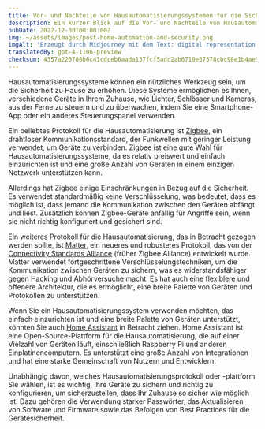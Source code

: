 ```yaml
---
title: Vor- und Nachteile von Hausautomatisierungssystemen für die Sicherheit
description: Ein kurzer Blick auf die Vor- und Nachteile von Hausautomatisierungssystemen für die Sicherheit, einschließlich Zigbee, Matter und Home Assistant.
pubDate: 2022-12-30T00:00:00Z
img: ~/assets/images/post-home-automation-and-security.png
imgAlt: 'Erzeugt durch Midjourney mit dem Text: digital representation of a house using lines of light, home security protection aura, single lines, impactful, colorful, reallistic, octane rendering --v 4 --ar 3:2'
translatedBy: gpt-4-1106-preview
checksum: 4357a220780b6c41cdceb6aada137fcf5adc2ab6710e37578cbc98e1b4ae58f8
---
```


Hausautomatisierungssysteme können ein nützliches Werkzeug sein, um die Sicherheit zu Hause zu erhöhen. Diese Systeme ermöglichen es Ihnen, verschiedene Geräte in Ihrem Zuhause, wie Lichter, Schlösser und Kameras, aus der Ferne zu steuern und zu überwachen, indem Sie eine Smartphone-App oder ein anderes Steuerungspanel verwenden.

Ein beliebtes Protokoll für die Hausautomatisierung ist [Zigbee](https://de.wikipedia.org/wiki/Zigbee), ein drahtloser Kommunikationsstandard, der Funkwellen mit geringer Leistung verwendet, um Geräte zu verbinden. Zigbee ist eine gute Wahl für Hausautomatisierungssysteme, da es relativ preiswert und einfach einzurichten ist und eine große Anzahl von Geräten in einem einzigen Netzwerk unterstützen kann.

Allerdings hat Zigbee einige Einschränkungen in Bezug auf die Sicherheit. Es verwendet standardmäßig keine Verschlüsselung, was bedeutet, dass es möglich ist, dass jemand die Kommunikation zwischen den Geräten abfängt und liest. Zusätzlich können Zigbee-Geräte anfällig für Angriffe sein, wenn sie nicht richtig konfiguriert und gesichert sind.

Ein weiteres Protokoll für die Hausautomatisierung, das in Betracht gezogen werden sollte, ist [Matter](https://csa-iot.org/all-solutions/matter/), ein neueres und robusteres Protokoll, das von der [Connectivity Standards Alliance](https://en.wikipedia.org/wiki/Connectivity_Standards_Alliance) (früher Zigbee Alliance) entwickelt wurde. Matter verwendet fortgeschrittene Verschlüsselungstechniken, um die Kommunikation zwischen Geräten zu sichern, was es widerstandsfähiger gegen Hacking und Abhörversuche macht. Es hat auch eine flexiblere und offenere Architektur, die es ermöglicht, eine breite Palette von Geräten und Protokollen zu unterstützen.

Wenn Sie ein Hausautomatisierungssystem verwenden möchten, das einfach einzurichten ist und eine breite Palette von Geräten unterstützt, könnten Sie auch [Home Assistant](https://www.home-assistant.io) in Betracht ziehen. Home Assistant ist eine Open-Source-Plattform für die Hausautomatisierung, die auf einer Vielzahl von Geräten läuft, einschließlich Raspberry Pi und anderen Einplatinencomputern. Es unterstützt eine große Anzahl von Integrationen und hat eine starke Gemeinschaft von Nutzern und Entwicklern.

Unabhängig davon, welches Hausautomatisierungsprotokoll oder -plattform Sie wählen, ist es wichtig, Ihre Geräte zu sichern und richtig zu konfigurieren, um sicherzustellen, dass Ihr Zuhause so sicher wie möglich ist. Dazu gehören die Verwendung starker Passwörter, das Aktualisieren von Software und Firmware sowie das Befolgen von Best Practices für die Gerätesicherheit.
